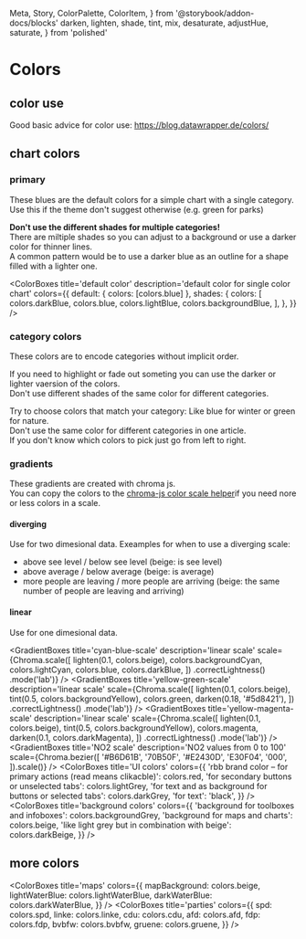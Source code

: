   Meta,
  Story,
  ColorPalette,
  ColorItem,
} from '@storybook/addon-docs/blocks'
  darken,
  lighten,
  shade,
  tint,
  mix,
  desaturate,
  adjustHue,
  saturate,
} from 'polished'


<Meta title='I Styleguide/1 Colors' />

# Colors

## color use

Good basic advice for color use: https://blog.datawrapper.de/colors/

## chart colors

### primary

These blues are the default colors for a simple chart with a single category.  
Use this if the theme don't suggest otherwise (e.g. green for parks)

**Don't use the different shades for multiple categories!**  
There are miltiple shades so you can adjust to a background or use a darker color for thinner lines.  
A common pattern would be to use a darker blue as an outline for a shape filled with a lighter one.

<ColorBoxes
  title='default color'
  description='default color for single color chart'
  colors={{
    default: { colors: [colors.blue] },
    shades: {
      colors: [
        colors.darkBlue,
        colors.blue,
        colors.lightBlue,
        colors.backgroundBlue,
      ],
    },
  }}
/>

### category colors

These colors are to encode categories without implicit order.

If you need to highlight or fade out someting you can use
the darker or lighter vaersion of the colors.  
Don't use different shades of the same color for different categories.

Try to choose colors that match your category: Like blue for winter or green for nature.  
Don't use the same color for different categories in one article.  
If you don't know which colors to pick just go from left to right.

<div>
  <ColorBoxes
    title='category colors'
    description='qualitive color palette'
    limit='number of categories: '
    colors={{
      default: {
        colors: [
          colors.blue,
          colors.magenta,
          colors.yellow,
          colors.green,
          colors.cyan,
        ],
      },
      dark: {
        description: 'e.g. for highlights and lines',
        colors: [
          colors.darkBlue,
          colors.darkMagenta,
          colors.darkYellow,
          colors.darkGreen,
          colors.darkCyan,
        ],
      },
      light: {
        description: 'e.g. for fading things out',
        colors: [
          colors.lightBlue,
          colors.lightMagenta,
          colors.lightYellow,
          colors.lightGreen,
          colors.lightCyan,
        ],
      },
      background: {
        description: 'e.g. to fill table colums behind text',
        colors: [
          colors.backgroundBlue,
          colors.backgroundMagenta,
          colors.backgroundYellow,
          colors.backgroundGreen,
          colors.backgroundCyan,
        ],
      },
    }}
  />
  <ColorBoxes
    title='gender colors'
    colors={[colors.female, colors.male, colors.divers]}
  />
  <ColorBoxes
    title='changes'
    colors={{
      increase: colors.orange,
      unchanged: colors.darkBeige,
      decrease: colors.violet,
    }}
  />
</div>

### gradients

These gradients are created with chroma js.  
You can copy the colors to the [chroma-js color scale helper](https://gka.github.io/palettes/#/11|s|fa9d1e,dfded2,3fbaed|ffffe0,ff005e,93003a|0|0)if you need
nore or less colors in a scale.

#### diverging

Use for two dimesional data. Exeamples for when to use a diverging scale:

- above see level / below see level (beige: is see level)
- above average / below average (beige: is average)
- more people are leaving / more people are arriving (beige: the same number of people are leaving and arriving)

<ColorPalette>
  <GradientBoxes
    diverging
    title='Changes'
    description='from increase over unchanged to decrease'
    scale={Chroma.scale([
      lighten(0.05, '#6374C9'),
      colors.beige,
      darken(0.1, colors.orange),
    ])}
  />
  <GradientBoxes
    diverging
    title='cyan / yellow'
    description='diverging scale'
    scale={Chroma.scale([
      lighten(0.05, colors.darkCyan),
      colors.lightCyan,
      colors.beige,
      colors.yellow,
      darken(0.15, adjustHue(-2, '#ebb600')),
    ]).mode('lab')}
  />
  <GradientBoxes
    diverging
    title='green / magenta'
    description='diverging scale'
    scale={Chroma.scale([
      darken(0.1, '#5d8421'),
      darken(0.1, adjustHue(5, colors.lightGreen)),
      colors.beige,
      colors.magenta,
      darken(0.02, colors.darkMagenta),
    ]).mode('lab')}
  />
</ColorPalette>

#### linear

Use for one dimesional data.

<GradientBoxes
  title='cyan-blue-scale'
  description='linear scale'
  scale={Chroma.scale([
    lighten(0.1, colors.beige),
    colors.backgroundCyan,
    colors.lightCyan,
    colors.blue,
    colors.darkBlue,
  ])
    .correctLightness()
    .mode('lab')}
/>
<GradientBoxes
  title='yellow-green-scale'
  description='linear scale'
  scale={Chroma.scale([
    lighten(0.1, colors.beige),
    tint(0.5, colors.backgroundYellow),
    colors.green,
    darken(0.18, '#5d8421'),
  ])
    .correctLightness()
    .mode('lab')}
/>
<GradientBoxes
  title='yellow-magenta-scale'
  description='linear scale'
  scale={Chroma.scale([
    lighten(0.1, colors.beige),
    tint(0.5, colors.backgroundYellow),
    colors.magenta,
    darken(0.1, colors.darkMagenta),
  ])
    .correctLightness()
    .mode('lab')}
/>
<GradientBoxes
  title='NO2 scale'
  description='NO2 values from 0 to 100'
  scale={Chroma.bezier([
    '#B6D61B',
    '70B50F',
    '#E2430D',
    'E30F04',
    '000',
  ]).scale()}
/>
<ColorBoxes
title='UI colors'
colors={{
'rbb brand color – for primary actions (read means clikacble)': colors.red,
'for secondary buttons or unselected tabs': colors.lightGrey,
'for text and as background for buttons or selected tabs': colors.darkGrey,
'for text': 'black',
}}
/>
<ColorBoxes
title='background colors'
colors={{
'background for toolboxes and infoboxes': colors.backgroundGrey,
'background for maps and charts': colors.beige,
'like light grey but in combination with beige': colors.darkBeige,
}}
/>

## more colors

<ColorBoxes
  title='maps'
  colors={{
    mapBackground: colors.beige,
    lightWaterBlue: colors.lightWaterBlue,
    darkWaterBlue: colors.darkWaterBlue,
  }}
/>
<ColorBoxes
  title='parties'
  colors={{
    spd: colors.spd,
    linke: colors.linke,
    cdu: colors.cdu,
    afd: colors.afd,
    fdp: colors.fdp,
    bvbfw: colors.bvbfw,
    gruene: colors.gruene,
  }}
/>
